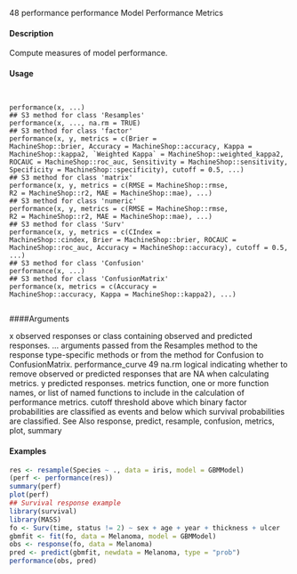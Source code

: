 48 performance
performance Model Performance Metrics

#### Description

Compute measures of model performance.

#### Usage
<pre><code>

performance(x, ...)
## S3 method for class 'Resamples'
performance(x, ..., na.rm = TRUE)
## S3 method for class 'factor'
performance(x, y, metrics = c(Brier =
MachineShop::brier, Accuracy = MachineShop::accuracy, Kappa =
MachineShop::kappa2, `Weighted Kappa` = MachineShop::weighted_kappa2,
ROCAUC = MachineShop::roc_auc, Sensitivity = MachineShop::sensitivity,
Specificity = MachineShop::specificity), cutoff = 0.5, ...)
## S3 method for class 'matrix'
performance(x, y, metrics = c(RMSE = MachineShop::rmse,
R2 = MachineShop::r2, MAE = MachineShop::mae), ...)
## S3 method for class 'numeric'
performance(x, y, metrics = c(RMSE = MachineShop::rmse,
R2 = MachineShop::r2, MAE = MachineShop::mae), ...)
## S3 method for class 'Surv'
performance(x, y, metrics = c(CIndex =
MachineShop::cindex, Brier = MachineShop::brier, ROCAUC =
MachineShop::roc_auc, Accuracy = MachineShop::accuracy), cutoff = 0.5,
...)
## S3 method for class 'Confusion'
performance(x, ...)
## S3 method for class 'ConfusionMatrix'
performance(x, metrics = c(Accuracy =
MachineShop::accuracy, Kappa = MachineShop::kappa2), ...)

</code></pre>
####Arguments

x observed responses or class containing observed and predicted responses.
... arguments passed from the Resamples method to the response type-specific
methods or from the method for Confusion to ConfusionMatrix.
performance_curve 49
na.rm logical indicating whether to remove observed or predicted responses that are
NA when calculating metrics.
y predicted responses.
metrics function, one or more function names, or list of named functions to include in
the calculation of performance metrics.
cutoff threshold above which binary factor probabilities are classified as events and
below which survival probabilities are classified.
See Also
response, predict, resample, confusion, metrics, plot, summary

#### Examples
```r

res <- resample(Species ~ ., data = iris, model = GBMModel)
(perf <- performance(res))
summary(perf)
plot(perf)
## Survival response example
library(survival)
library(MASS)
fo <- Surv(time, status != 2) ~ sex + age + year + thickness + ulcer
gbmfit <- fit(fo, data = Melanoma, model = GBMModel)
obs <- response(fo, data = Melanoma)
pred <- predict(gbmfit, newdata = Melanoma, type = "prob")
performance(obs, pred)
```
